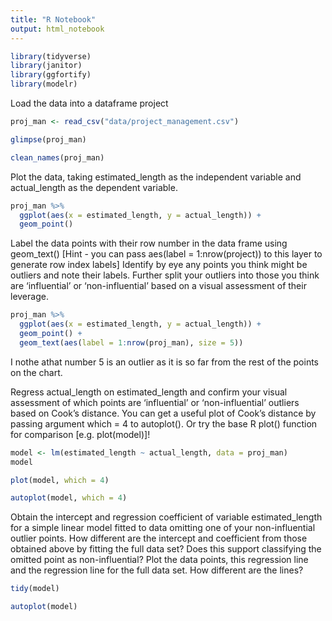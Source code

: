 ```yaml
---
title: "R Notebook"
output: html_notebook
---
```


```r
library(tidyverse)
library(janitor)
library(ggfortify)
library(modelr)
```


Load the data into a dataframe project

```r
proj_man <- read_csv("data/project_management.csv")
```

```r
glimpse(proj_man)
```

```r
clean_names(proj_man)
```


Plot the data, taking estimated_length as the independent variable and actual_length as the dependent variable.


```r

proj_man %>%
  ggplot(aes(x = estimated_length, y = actual_length)) +
  geom_point()

```

Label the data points with their row number in the data frame using geom_text() [Hint - you can pass aes(label = 1:nrow(project)) to this layer to generate row index labels]
Identify by eye any points you think might be outliers and note their labels.
Further split your outliers into those you think are ‘influential’ or ‘non-influential’ based on a visual assessment of their leverage.

```r
proj_man %>%
  ggplot(aes(x = estimated_length, y = actual_length)) +
  geom_point() +
  geom_text(aes(label = 1:nrow(proj_man), size = 5))


```

I nothe athat number 5 is an outlier as it is so far from the rest of the points on the chart. 

Regress actual_length on estimated_length and confirm your visual assessment of which points are ‘influential’ or ‘non-influential’ outliers based on Cook’s distance. You can get a useful plot of Cook’s distance by passing argument which = 4 to autoplot(). Or try the base R plot() function for comparison [e.g. plot(model)]!

```r

model <- lm(estimated_length ~ actual_length, data = proj_man)
model

```

```r
plot(model, which = 4)
```

```r
autoplot(model, which = 4)
```

Obtain the intercept and regression coefficient of variable estimated_length for a simple linear model fitted to data omitting one of your non-influential outlier points.
How different are the intercept and coefficient from those obtained above by fitting the full data set? Does this support classifying the omitted point as non-influential?
Plot the data points, this regression line and the regression line for the full data set. How different are the lines?

```r
tidy(model)
```

```r
autoplot(model)
```


